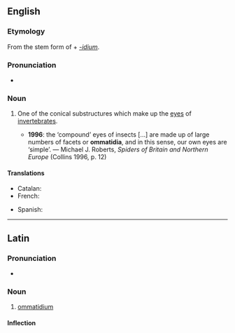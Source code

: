 ==English==
{{wikipedia}}

===Etymology===
From the stem form of {{etyl|grc|en}} {{m|grc|ὄμμα||eye}} + ''[[-idium]]''.

===Pronunciation===
* {{IPA|/ɒməˈtɪdɪəm/|lang=en}}

===Noun===
{{en-noun|ommatidia}}

# {{lb|en|zoology}} One of the conical substructures which make up the [[eyes]] of [[invertebrates]].
#* '''1996''': the ‘compound’ eyes of insects [...] are made up of large numbers of facets or '''ommatidia''', and in this sense, our own eyes are ‘simple’. — Michael J. Roberts, ''Spiders of Britain and Northern Europe'' (Collins 1996, p. 12)

====Translations====
{{trans-top|substructure of the eye}}
* Catalan: {{t|ca|ommatidi|m}}
* French: {{t+|fr|ommatidie|f}}
{{trans-mid}}
* Spanish: {{t|es|omatidio|m}}
{{trans-bottom}}

----

==Latin==

===Pronunciation===
* {{la-IPA|ommatidium}}

===Noun===
{{la-noun|ommatidium|ommatidiī|n|second}}

# [[#English|ommatidium]]

====Inflection====
{{la-decl-2nd-N|ommatidi}}